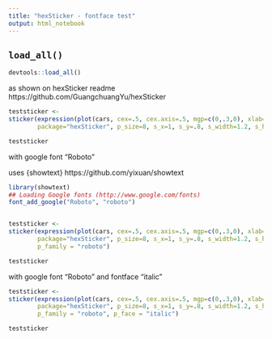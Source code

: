 ```yaml
---
title: "hexSticker - fontface test"
output: html_notebook
---
```


## `load_all()`

```r

devtools::load_all()

```



as shown on hexSticker readme
https://github.com/GuangchuangYu/hexSticker

```r

teststicker <- 
sticker(expression(plot(cars, cex=.5, cex.axis=.5, mgp=c(0,.3,0), xlab="", ylab="")),
        package="hexSticker", p_size=8, s_x=1, s_y=.8, s_width=1.2, s_height=1)

teststicker

```


with google font "Roboto"

uses {showtext}
https://github.com/yixuan/showtext

```r

library(showtext)
## Loading Google fonts (http://www.google.com/fonts)
font_add_google("Roboto", "roboto")


teststicker <- 
sticker(expression(plot(cars, cex=.5, cex.axis=.5, mgp=c(0,.3,0), xlab="", ylab="")),
        package="hexSticker", p_size=8, s_x=1, s_y=.8, s_width=1.2, s_height=1,
        p_family = "roboto")

teststicker

```



with google font "Roboto" and fontface "italic"

```r


teststicker <- 
sticker(expression(plot(cars, cex=.5, cex.axis=.5, mgp=c(0,.3,0), xlab="", ylab="")),
        package="hexSticker", p_size=8, s_x=1, s_y=.8, s_width=1.2, s_height=1,
        p_family = "roboto", p_face = "italic")

teststicker

```

